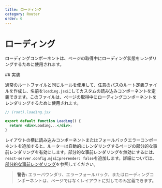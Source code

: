 ```yaml
---
title: ローディング
category: Router
order: 6
---
```



# ローディング

ローディングコンポーネントは、ページの取得中にローディング状態をレンダリングするために使用されます。

<Link name="implementation">
## 実装
</Link>

通常のルートファイルと同じルールを使用して、任意のパスのルート定義ファイルを作成し、名前を`loading.jsx`にしてカスタムの読み込みコンポーネントを定義できます。このファイルは、ページの取得中にローディングコンポーネントをレンダリングするために使用されます。

```jsx
// (root).loading.jsx

export default function Loading() {
  return <div>Loading...</div>;
}
```

レイアウトの横に読み込みコンポーネントまたはフォールバックエラーコンポーネントを追加すると、ルーターは自動的にレンダリングするページの部分的な事前レンダリングを有効にします。部分的な事前レンダリングを無効にするには、`react-server.config.mjs`に`prerender: false`を追加します。詳細については、[部分的な事前レンダリング](/framework/ppr)を参照してください。

> **警告:** エラーバウンダリ、エラーフォールバック、またはローディングコンポーネントは、ページではなくレイアウトに対してのみ定義できます。
